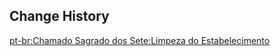 {{Genius Invokation TCG Stage
|title        = Storefront Tidiness
|type         = Adventure Challenge
|group        = Open World Match
|character    = Maziar
|requirement  = 10
|location     = Sumeru
|introduction = This poor hotel worker had an excess of work he had to handle. Not only did he need to clean out the trash within the establishment, but he even had to face monsters that had suddenly appeared while he was on his way to attract more customers... Of course, creatures of malicious intent were not as easy to sweep away as trash, and so he could only flee, venting to customers after regarding the day's ill-fortune...<br>{{Color|bp|Special Rule - Mastery Talisman: The Elements Entwined - After both sides take Elemental Reaction DMG a total of 6 times, you will win the match.}}
|objective_1  = Achieve victory
|reward_1     = Lucky Coin*900
|objective_2  = Achieve victory within 5 Rounds
|reward_2     = Lucky Coin*900
|objective_3  = Trigger 3 Elemental Reactions
|reward_3     = Lucky Coin*900
|lineup       = Electro Abyss Mage;Winged Dendroshroom;Electro Abyss Mage;Winged Dendroshroom
|p_support    = Mastery Talisman: The Elements Entwined
}}

==Change History==
{{Change History|3.7}}

[[pt-br:Chamado Sagrado dos Sete:Limpeza do Estabelecimento]]